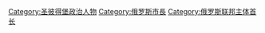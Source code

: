 [[Category:圣彼得堡政治人物|Category:圣彼得堡政治人物]]
[[Category:俄罗斯市長|Category:俄罗斯市長]]
[[Category:俄罗斯联邦主体首长|Category:俄罗斯联邦主体首长]]